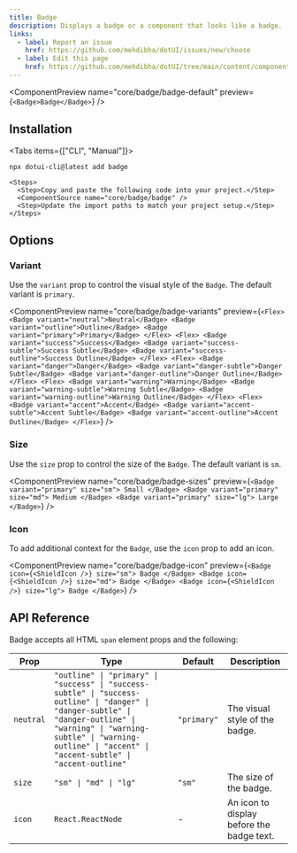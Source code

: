```yaml
---
title: Badge
description: Displays a badge or a component that looks like a badge.
links:
  - label: Report an issue
    href: https://github.com/mehdibha/dotUI/issues/new/choose
  - label: Edit this page
    href: https://github.com/mehdibha/dotUI/tree/main/content/components/data-display/badge.mdx?plain=1
---
```


<ComponentPreview
  name="core/badge/badge-default"
  preview={`<Badge>Badge</Badge>`}
/>

## Installation

<Tabs items={["CLI", "Manual"]}>
  <Tab value="CLI">
  
  ```package-install
npx dotui-cli@latest add badge
```

  </Tab>
  <Tab value="manual">
  
    <Steps>
      <Step>Copy and paste the following code into your project.</Step>
      <ComponentSource name="core/badge/badge" />
      <Step>Update the import paths to match your project setup.</Step>
    </Steps>

  </Tab>
</Tabs>

## Options

### Variant

Use the `variant` prop to control the visual style of the `Badge`. The default variant is `primary`.

<ComponentPreview
  name="core/badge/badge-variants"
  preview={`<Flex>
    <Badge variant="neutral">Neutral</Badge>
    <Badge variant="outline">Outline</Badge>
    <Badge variant="primary">Primary</Badge>
  </Flex>
  <Flex>
    <Badge variant="success">Success</Badge>
    <Badge variant="success-subtle">Success Subtle</Badge>
    <Badge variant="success-outline">Success Outline</Badge>
  </Flex>
  <Flex>
    <Badge variant="danger">Danger</Badge>
    <Badge variant="danger-subtle">Danger Subtle</Badge>
    <Badge variant="danger-outline">Danger Outline</Badge>
  </Flex>
  <Flex>
    <Badge variant="warning">Warning</Badge>
    <Badge variant="warning-subtle">Warning Subtle</Badge>
    <Badge variant="warning-outline">Warning Outline</Badge>
  </Flex>
  <Flex>
    <Badge variant="accent">Accent</Badge>
    <Badge variant="accent-subtle">Accent Subtle</Badge>
    <Badge variant="accent-outline">Accent Outline</Badge>
  </Flex>`}
/>

### Size

Use the `size` prop to control the size of the `Badge`. The default variant is `sm`.

<ComponentPreview
  name="core/badge/badge-sizes"
  preview={`<Badge variant="primary" size="sm">
    Small
  </Badge>
  <Badge variant="primary" size="md">
    Medium
  </Badge>
  <Badge variant="primary" size="lg">
    Large
  </Badge>`}
/>

### Icon

To add additional context for the `Badge`, use the `icon` prop to add an icon.

<ComponentPreview
  name="core/badge/badge-icon"
  preview={`<Badge icon={<ShieldIcon />} size="sm">
    Badge
  </Badge>
  <Badge icon={<ShieldIcon />} size="md">
    Badge
  </Badge>
  <Badge icon={<ShieldIcon />} size="lg">
    Badge
  </Badge>`}
/>

## API Reference

Badge accepts all HTML `span` element props and the following:

| Prop      | Type                                                                                                                                                                                                                                       | Default     | Description                               |
| --------- | ------------------------------------------------------------------------------------------------------------------------------------------------------------------------------------------------------------------------------------------ | ----------- | ----------------------------------------- |
| `neutral` | `"outline" \| "primary" \| "success" \| "success-subtle" \| "success-outline" \| "danger" \| "danger-subtle" \| "danger-outline" \| "warning" \| "warning-subtle" \| "warning-outline" \| "accent" \| "accent-subtle" \| "accent-outline"` | `"primary"` | The visual style of the badge.            |
| `size`    | `"sm" \| "md" \| "lg"`                                                                                                                                                                                                                     | `"sm"`      | The size of the badge.                    |
| `icon`    | `React.ReactNode`                                                                                                                                                                                                                          | -           | An icon to display before the badge text. |
